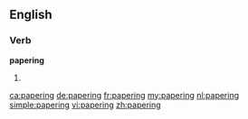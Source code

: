==English==

===Verb===
'''papering'''

# {{present participle of|paper}}

[[ca:papering]]
[[de:papering]]
[[fr:papering]]
[[my:papering]]
[[nl:papering]]
[[simple:papering]]
[[vi:papering]]
[[zh:papering]]